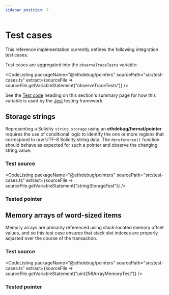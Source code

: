 ```yaml
---
sidebar_position: 7
---
```



# Test cases

This reference implementation currently defines the following integration test
cases.

Test cases are aggregated into the `observeTraceTests` variable:

<CodeListing
  packageName="@ethdebug/pointers"
  sourcePath="src/test-cases.ts"
  extract={sourceFile => sourceFile.getVariableStatement("observeTraceTests")}
  />

See the [Test code](/docs/implementation-guides/pointers/testing/summary#test-code)
heading on this section's summary page for how this variable is used by the
[Jest](https://jestjs.io) testing framework.

## Storage strings

Representing a Solidity `string storage` using an **ethdebug/format/pointer**
requires the use of conditional logic to identify the one or more regions that
correspond to raw UTF-8 Solidity string data. The `dereference()` function
should behave as expected for such a pointer and observe the changing string
value.

### Test source

<CodeListing
  packageName="@ethdebug/pointers"
  sourcePath="src/test-cases.ts"
  extract={sourceFile => sourceFile.getVariableStatement("stringStorageTest")}
  />

### Tested pointer

<TestedPointer
  pointerQuery="string-storage-contract-variable-slot"
  />

## Memory arrays of word-sized items

Memory arrays are primarily referenced using stack-located memory offset values,
and so this test case ensures that stack slot indexes are properly adjusted over
the course of the transaction.

### Test source

<CodeListing
  packageName="@ethdebug/pointers"
  sourcePath="src/test-cases.ts"
  extract={sourceFile => sourceFile.getVariableStatement("uint256ArrayMemoryTest")}
  />

### Tested pointer

<TestedPointer
  pointerQuery="uint256-array-memory-pointer-slot"
  />
